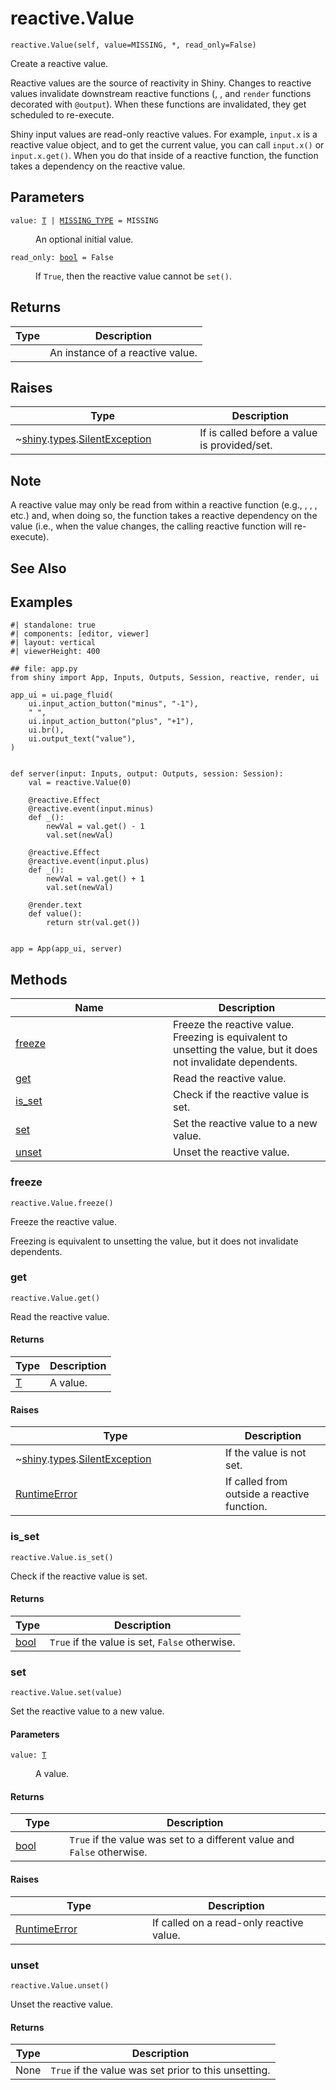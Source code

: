 # reactive.Value { #shiny.reactive.Value }

`reactive.Value(self, value=MISSING, *, read_only=False)`

Create a reactive value.

Reactive values are the source of reactivity in Shiny. Changes to reactive values
invalidate downstream reactive functions ([](:func:`~shiny.reactive.calc`),
[](:func:`~shiny.reactive.effect`), and `render` functions decorated with `@output`).
When these functions are invalidated, they get scheduled to re-execute.

Shiny input values are read-only reactive values. For example, `input.x` is a
reactive value object, and to get the current value, you can call `input.x()` or
`input.x.get()`. When you do that inside of a reactive function, the function takes
a dependency on the reactive value.

## Parameters

<code><span class="parameter-name">value</span><span class="parameter-annotation-sep">:</span> <span class="parameter-annotation">[T](`shiny.reactive._reactives.T`) \| [MISSING_TYPE](`shiny.types.MISSING_TYPE`)</span> <span class="parameter-default-sep">=</span> <span class="parameter-default">MISSING</span></code>

:   An optional initial value.

<code><span class="parameter-name">read_only</span><span class="parameter-annotation-sep">:</span> <span class="parameter-annotation">[bool](`bool`)</span> <span class="parameter-default-sep">=</span> <span class="parameter-default">False</span></code>

:   If ``True``, then the reactive value cannot be `set()`.

## Returns

| Type   | Description                      |
|--------|----------------------------------|
|        | An instance of a reactive value. |

## Raises

| Type                                                                                      | Description                                                     |
|-------------------------------------------------------------------------------------------|-----------------------------------------------------------------|
| ~[shiny](`shiny`).[types](`shiny.types`).[SilentException](`shiny.types.SilentException`) | If [](:func:`~Value.get`) is called before a value is provided/set. |

## Note

A reactive value may only be read from within a reactive function (e.g.,
[](:func:`~shiny.reactive.calc`), [](:func:`~shiny.reactive.effect`),
[](:func:`shiny.render.text`), etc.) and, when doing so, the function takes a reactive
dependency on the value (i.e., when the value changes, the calling reactive function
will re-execute).



## See Also

[](:func:`~shiny.Inputs`) [](:func:`~shiny.reactive.calc`) [](:func:`~shiny.reactive.effect`)

## Examples

```shinylive-python
#| standalone: true
#| components: [editor, viewer]
#| layout: vertical
#| viewerHeight: 400

## file: app.py
from shiny import App, Inputs, Outputs, Session, reactive, render, ui

app_ui = ui.page_fluid(
    ui.input_action_button("minus", "-1"),
    " ",
    ui.input_action_button("plus", "+1"),
    ui.br(),
    ui.output_text("value"),
)


def server(input: Inputs, output: Outputs, session: Session):
    val = reactive.Value(0)

    @reactive.Effect
    @reactive.event(input.minus)
    def _():
        newVal = val.get() - 1
        val.set(newVal)

    @reactive.Effect
    @reactive.event(input.plus)
    def _():
        newVal = val.get() + 1
        val.set(newVal)

    @render.text
    def value():
        return str(val.get())


app = App(app_ui, server)
```

## Methods

| Name | Description |
| --- | --- |
| [freeze](#shiny.reactive.Value.freeze) | Freeze the reactive value.  Freezing is equivalent to unsetting the value, but it does not invalidate dependents. |
| [get](#shiny.reactive.Value.get) | Read the reactive value. |
| [is_set](#shiny.reactive.Value.is_set) | Check if the reactive value is set. |
| [set](#shiny.reactive.Value.set) | Set the reactive value to a new value. |
| [unset](#shiny.reactive.Value.unset) | Unset the reactive value. |

### freeze { #shiny.reactive.Value.freeze }

`reactive.Value.freeze()`

Freeze the reactive value.

Freezing is equivalent to unsetting the value, but it does not invalidate
dependents.

### get { #shiny.reactive.Value.get }

`reactive.Value.get()`

Read the reactive value.

#### Returns

| Type                               | Description   |
|------------------------------------|---------------|
| [T](`shiny.reactive._reactives.T`) | A value.      |

#### Raises

| Type                                                                                      | Description                                 |
|-------------------------------------------------------------------------------------------|---------------------------------------------|
| ~[shiny](`shiny`).[types](`shiny.types`).[SilentException](`shiny.types.SilentException`) | If the value is not set.                    |
| [RuntimeError](`RuntimeError`)                                                            | If called from outside a reactive function. |

### is_set { #shiny.reactive.Value.is_set }

`reactive.Value.is_set()`

Check if the reactive value is set.

#### Returns

| Type           | Description                                        |
|----------------|----------------------------------------------------|
| [bool](`bool`) | ``True`` if the value is set, ``False`` otherwise. |

### set { #shiny.reactive.Value.set }

`reactive.Value.set(value)`

Set the reactive value to a new value.

#### Parameters

<code><span class="parameter-name">value</span><span class="parameter-annotation-sep">:</span> <span class="parameter-annotation">[T](`shiny.reactive._reactives.T`)</span></code>

:   A value.

#### Returns

| Type           | Description                                                                 |
|----------------|-----------------------------------------------------------------------------|
| [bool](`bool`) | ``True`` if the value was set to a different value and ``False`` otherwise. |

#### Raises

| Type                           | Description                              |
|--------------------------------|------------------------------------------|
| [RuntimeError](`RuntimeError`) | If called on a read-only reactive value. |

### unset { #shiny.reactive.Value.unset }

`reactive.Value.unset()`

Unset the reactive value.

#### Returns

| Type   | Description                                            |
|--------|--------------------------------------------------------|
| None   | ``True`` if the value was set prior to this unsetting. |